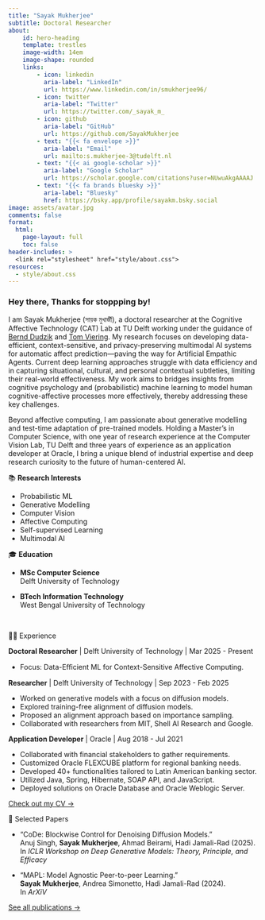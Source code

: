```yaml
---
title: "Sayak Mukherjee"
subtitle: Doctoral Researcher
about:
    id: hero-heading
    template: trestles
    image-width: 14em
    image-shape: rounded
    links:
        - icon: linkedin
          aria-label: "LinkedIn"
          url: https://www.linkedin.com/in/smukherjee96/
        - icon: twitter
          aria-label: "Twitter"
          url: https://twitter.com/_sayak_m_
        - icon: github
          aria-label: "GitHub"
          url: https://github.com/SayakMukherjee
        - text: "{{< fa envelope >}}"
          aria-label: "Email"
          url: mailto:s.mukherjee-3@tudelft.nl
        - text: "{{< ai google-scholar >}}"
          aria-label: "Google Scholar"
          url: https://scholar.google.com/citations?user=NUwuAkgAAAAJ
        - text: "{{< fa brands bluesky >}}"
          aria-label: "Bluesky"
          href: https://bsky.app/profile/sayakm.bsky.social
image: assets/avatar.jpg
comments: false
format: 
  html:
    page-layout: full
    toc: false
header-includes: >
  <link rel="stylesheet" href="style/about.css">
resources:
  - style/about.css
---
```


:::{#hero-heading}

### Hey there, Thanks for stoppping by!

I am Sayak Mukherjee (সায়ক মুখার্জী), a doctoral researcher at the Cognitive Affective Technology (CAT) Lab at TU Delft working under the guidance of [Bernd Dudzik](https://www.tudelft.nl/en/staff/b.j.w.dudzik/?cHash=14faedd04b6a16627463d4d97027a904) and [Tom Viering](https://www.tomviering.nl/). My research focuses on developing data-efficient, context-sensitive, and privacy-preserving multimodal AI systems for automatic affect prediction—paving the way for Artificial Empathic Agents. Current deep learning approaches struggle with data efficiency and in capturing situational, cultural, and personal contextual subtleties, limiting their real-world effectiveness. My work aims to bridges insights from cognitive psychology and (probabilistic) machine learning to model human cognitive-affective processes more effectively, thereby addressing these key challenges. 

Beyond affective computing, I am passionate about generative modelling and test-time adaptation of pre-trained models. Holding a Master’s in Computer Science, with one year of research experience at the Computer Vision Lab, TU Delft and three years of experience as an application developer at Oracle, I bring a unique blend of industrial expertise and deep research curiosity to the future of human-centered AI.

::: {.grid}

::: {.g-col-12 .g-col-md-6 #about-me-1}

📚 **Research Interests**

- Probabilistic ML
- Generative Modelling
- Computer Vision
- Affective Computing
- Self-supervised Learning
- Multimodal AI

:::

::: {.g-col-12 .g-col-md-6 #about-me-2}

🎓 **Education**

- **MSc Computer Science**    
Delft University of Technology

- **BTech Information Technology**    
West Bengal University of Technology

:::

:::

:::

&nbsp;

<!-- Experience Section -->

::: {.grid .about-content}

::: {.g-col-12 .g-col-md-5}

<p class='custom-about-header'>🧑‍💻 Experience</p>

:::

::: {.g-col-12 .g-col-md-7}


**Doctoral Researcher** | Delft University of Technology | Mar 2025 - Present

- Focus: Data-Eﬀicient ML for Context-Sensitive Affective Computing.

**Researcher** | Delft University of Technology | Sep 2023 - Feb 2025

- Worked on generative models with a focus on diffusion models.
- Explored training-free alignment of diffusion models.
- Proposed an alignment approach based on importance sampling.
- Collaborated with researchers from MIT, Shell AI Research and Google.

**Application Developer** | Oracle | Aug 2018 - Jul 2021

- Collaborated with financial stakeholders to gather requirements.
- Customized Oracle FLEXCUBE platform for regional banking needs.
- Developed 40+ functionalities tailored to Latin American banking sector.
- Utilized Java, Spring, Hibernate, SOAP API, and JavaScript.
- Deployed solutions on Oracle Database and Oracle Weblogic Server.

[Check out my CV &rarr;](/assets/resume.pdf){.about-links .subtitle}

:::

:::

<!-- Publication Section -->

::: {.grid .about-content}

::: {.g-col-12 .g-col-md-5}

<p class='custom-about-header'> 📝 Selected Papers</p>

:::

::: {.g-col-12 .g-col-md-7}

- "CoDe: Blockwise Control for Denoising Diffusion Models."  
Anuj Singh, **Sayak Mukherjee**, Ahmad Beirami, Hadi Jamali-Rad (2025).     
In *ICLR Workshop on Deep Generative Models: Theory, Principle, and Efficacy* 

- "MAPL: Model Agnostic Peer-to-peer Learning."     
**Sayak Mukherjee**, Andrea Simonetto, Hadi Jamali-Rad (2024).      
In *ArXiV*     

[See all publications &rarr;](/papers){.about-links .subtitle}

:::

:::